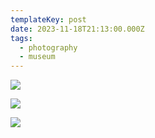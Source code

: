```yaml
---
templateKey: post
date: 2023-11-18T21:13:00.000Z
tags:
  - photography
  - museum
---
```

![](../../assets/photos/20231118-IMG_7865.jpg)

![](../../assets/photos/20231118-IMG_7930.jpg)

![](../../assets/photos/20231118-IMG_7850.jpg)
